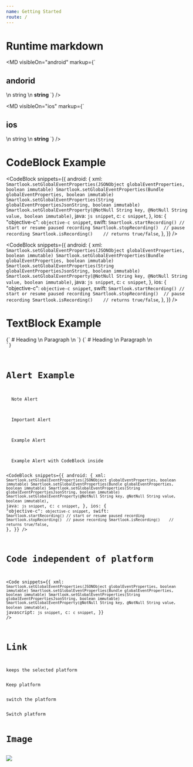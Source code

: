```yaml
---
name: Getting Started
route: /
---
```





# Runtime markdown
<MD visibleOn="android" markup={`
## andorid
\n
string
\n
__string__
`} />


<MD visibleOn="ios" markup={`
## ios
\n
string
\n
__string__
`} />

# CodeBlock Example


<CodeBlock
  snippets={{
    android: {
      xml: `
Smartlook.setGlobalEventProperties(JSONObject globalEventProperties, boolean immutable)
Smartlook.setGlobalEventProperties(Bundle globalEventProperties, boolean immutable)
Smartlook.setGlobalEventProperties(String globalEventPropertiesJsonString, boolean immutable)
Smartlook.setGlobalEventProperty(@NotNull String key, @NotNull String value, boolean immutable)
      `,
      java: `
js snippet
      `,
      c: `
c snippet
      `,
    },
    ios: {
      "objective-c": `
objective-c snippet
      `,
      swift: `
Smartlook.startRecording() // start or resume paused recording
Smartlook.stopRecording()  // pause recording
Smartlook.isRecording()    // returns true/false
      `,
    },
  }}
/>

<CodeBlock
  snippets={{
    android: {
      xml: `
Smartlook.setGlobalEventProperties(JSONObject globalEventProperties, boolean immutable)
Smartlook.setGlobalEventProperties(Bundle globalEventProperties, boolean immutable)
Smartlook.setGlobalEventProperties(String globalEventPropertiesJsonString, boolean immutable)
Smartlook.setGlobalEventProperty(@NotNull String key, @NotNull String value, boolean immutable)
      `,
      java: `
js snippet
      `,
      c: `
c snippet
      `,
    },
    ios: {
      "objective-c": `
objective-c snippet
      `,
      swift: `
Smartlook.startRecording() // start or resume paused recording
Smartlook.stopRecording()  // pause recording
Smartlook.isRecording()    // returns true/false
      `,
    },
  }}
/>

# TextBlock Example

<TextBlock visibleOn="android">
{`
  # Heading
  \n
  Paragraph
  \n
  <CodeBlock
    snippets={{
      android: {
        xml: \`
          xml snippet
        \`,
        java: \`
          java snippet
        \`,
      }
    }}
  />
`}
</TextBlock>

<TextBlock kind="note" visibleOn="android, ios">
{`
  # Heading
  \n
  Paragraph
  \n
  <Code
    snippets={{
      xml: \`
        xml snippet
      \`,
      java: \`
        java snippet
      \`,
    }}
  />
`}
</TextBlock>

# Alert Example

<Alert kind="note" visibleOn="android">
  Note Alert
</Alert>

<Alert kind="important" visibleOn="android">
  Important Alert
</Alert>

<Alert kind="example" visibleOn="android">
  Example Alert
</Alert>

<Alert kind="example">
  Example Alert with CodeBlock inside

  <CodeBlock
    snippets={{
      android: {
        xml: `
  Smartlook.setGlobalEventProperties(JSONObject globalEventProperties, boolean immutable)
  Smartlook.setGlobalEventProperties(Bundle globalEventProperties, boolean immutable)
  Smartlook.setGlobalEventProperties(String globalEventPropertiesJsonString, boolean immutable)
  Smartlook.setGlobalEventProperty(@NotNull String key, @NotNull String value, boolean immutable)
        `,
        java: `
  js snippet
        `,
        c: `
  c snippet
        `,
      },
      ios: {
        "objective-c": `
  objective-c snippet
        `,
        swift: `
  Smartlook.startRecording() // start or resume paused recording
  Smartlook.stopRecording()  // pause recording
  Smartlook.isRecording()    // returns true/false
        `,
      },
    }}
  />
</Alert>

# Code independent of platform

<Code
  snippets={{
    xml: `
Smartlook.setGlobalEventProperties(JSONObject globalEventProperties, boolean immutable)
Smartlook.setGlobalEventProperties(Bundle globalEventProperties, boolean immutable)
Smartlook.setGlobalEventProperties(String globalEventPropertiesJsonString, boolean immutable)
Smartlook.setGlobalEventProperty(@NotNull String key, @NotNull String value, boolean immutable)
`,
    javascript: `
js snippet
`,
    c: `
c snippet
`,
  }}
/>

# Link

keeps the selected platform

<Link to="/">Keep platform</Link>

switch the platform

<Link to="/" platform="ios">Switch platform</Link>

# Image

<img src={smartlook} />
